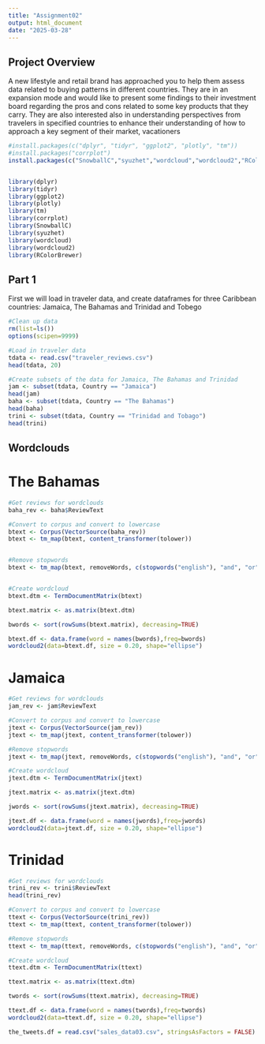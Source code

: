```yaml
---
title: "Assignment02"
output: html_document
date: "2025-03-28"
---
```


## Project Overview

A new lifestyle and retail brand has approached you to help them assess data related to buying patterns
in different countries. They are in an expansion mode and would like to present some findings to their
investment board regarding the pros and cons related to some key products that they carry. They are
also interested also in understanding perspectives from travelers in specified countries to enhance their
understanding of how to approach a key segment of their market, vacationers

```r
#install.packages(c("dplyr", "tidyr", "ggplot2", "plotly", "tm"))
#install.packages("corrplot")
install.packages(c("SnowballC","syuzhet","wordcloud","wordcloud2","RColorBrewer"))


library(dplyr)
library(tidyr)
library(ggplot2)
library(plotly)
library(tm)
library(corrplot)
library(SnowballC)
library(syuzhet)
library(wordcloud)
library(wordcloud2)
library(RColorBrewer)


```
## Part 1

First we will load in traveler data, and create dataframes for three Caribbean countries: Jamaica, The Bahamas and Trinidad and Tobego
```r

#Clean up data
rm(list=ls())
options(scipen=9999)

#Load in traveler data
tdata <- read.csv("traveler_reviews.csv")
head(tdata, 20)

#Create subsets of the data for Jamaica, The Bahamas and Trinidad
jam <- subset(tdata, Country == "Jamaica")
head(jam)
baha <- subset(tdata, Country == "The Bahamas")
head(baha)
trini <- subset(tdata, Country == "Trinidad and Tobago")
head(trini)
```
## Wordclouds

# The Bahamas
```r
#Get reviews for wordclouds
baha_rev <- baha$ReviewText

#Convert to corpus and convert to lowercase
btext <- Corpus(VectorSource(baha_rev))
btext <- tm_map(btext, content_transformer(tolower))


#Remove stopwords
btext <- tm_map(btext, removeWords, c(stopwords("english"), "and", "or","hotel"))


#Create wordcloud
btext.dtm <- TermDocumentMatrix(btext)

btext.matrix <- as.matrix(btext.dtm)

bwords <- sort(rowSums(btext.matrix), decreasing=TRUE)

btext.df <- data.frame(word = names(bwords),freq=bwords)
wordcloud2(data=btext.df, size = 0.20, shape="ellipse")

```
# Jamaica 

```r
#Get reviews for wordclouds
jam_rev <- jam$ReviewText

#Convert to corpus and convert to lowercase
jtext <- Corpus(VectorSource(jam_rev))
jtext <- tm_map(jtext, content_transformer(tolower))

#Remove stopwords
jtext <- tm_map(jtext, removeWords, c(stopwords("english"), "and", "or","hotel"))

#Create wordcloud
jtext.dtm <- TermDocumentMatrix(jtext)

jtext.matrix <- as.matrix(jtext.dtm)

jwords <- sort(rowSums(jtext.matrix), decreasing=TRUE)

jtext.df <- data.frame(word = names(jwords),freq=jwords)
wordcloud2(data=jtext.df, size = 0.20, shape="ellipse")
```
# Trinidad
```r
#Get reviews for wordclouds
trini_rev <- trini$ReviewText
head(trini_rev)

#Convert to corpus and convert to lowercase
ttext <- Corpus(VectorSource(trini_rev))
ttext <- tm_map(ttext, content_transformer(tolower))

#Remove stopwords
ttext <- tm_map(ttext, removeWords, c(stopwords("english"), "and", "or","hotel"))

#Create wordcloud
ttext.dtm <- TermDocumentMatrix(ttext)

ttext.matrix <- as.matrix(ttext.dtm)

twords <- sort(rowSums(ttext.matrix), decreasing=TRUE)

ttext.df <- data.frame(word = names(twords),freq=twords)
wordcloud2(data=ttext.df, size = 0.20, shape="ellipse")
```

```r
the_tweets.df = read.csv("sales_data03.csv", stringsAsFactors = FALSE)
```




